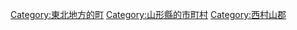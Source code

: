 {{Commonscat|Oe, Yamagata}}
{{Catmore}}

{{DEFAULTSORT:Oe}}
[[Category:東北地方的町|Category:東北地方的町]]
[[Category:山形縣的市町村|Category:山形縣的市町村]]
[[Category:西村山郡|Category:西村山郡]]